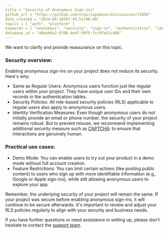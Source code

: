 ```yaml
---
title = "Security of Anonymous Sign-ins"
github_url = "https://github.com/orgs/supabase/discussions/22856"
date_created = "2024-04-18T07:45:51+00:00"
topics = [ "auth", "platform" ]
keywords = [ "anonymous", "security", "sign-in", "authentication", "identity", "policies" ]
database_id = "46bab0a2-9780-4e4f-99f5-fcc9fa51c496"
---
```


We want to clarify and provide reassurance on this topic.

### Security overview:

Enabling anonymous sign-ins on your project does not reduce its security. Here's why:

- Same as Regular Users: Anonymous users function just like regular users within your project. They have unique user IDs and their own records in the authentication tables.
- Security Policies: All role-based security policies (RLS) applicable to regular users also apply to anonymous users.
- Identity Verification Measures: Even though anonymous users do not initially provide an email or phone number, the security of your project remains robust. But to prevent misuse, we recommend implementing additional security measure such as [CAPTCHA](https://supabase.com/docs/guides/auth/auth-captcha): to ensure that interactions are genuinely human.

### Practical use cases:

- Demo Mode: You can enable users to try out your product in a demo mode without full account creation.
- Feature Restrictions: You can limit certain actions (like posting public content) to users who sign up with more identifiable information (e.g., Google or Apple sign-ins), while still allowing anonymous users to explore your app.

Remember, the underlying security of your project will remain the same. If your project was secure before enabling anonymous sign-ins, it will continue to be secure afterwards. It's important to review and adjust your RLS policies regularly to align with your security and business needs.

If you have further questions or need assistance in setting up, please don't hesitate to contact the [support team](https://supabase.com/dashboard/support/new).
